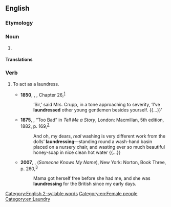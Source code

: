 ==English==

===Etymology===
{{suf|en|launderer|ess}}

===Noun===
{{en-noun}}

# {{syn of|en|washerwoman}}

====Translations====
{{trans-see|laundress|washerwoman}}

===Verb===
{{en-verb}}

# {{lb|en|obsolete|historical}} To act as a laundress.
#* '''1850''', {{w|Charles Dickens}}, ''{{w|David Copperfield}}'', Chapter 26,<sup>[http://www.gutenberg.org/files/766/766-h/766-h.htm]</sup>
#*: ‘Sir,’ said Mrs. Crupp, in a tone approaching to severity, ‘I’ve '''laundressed''' other young gentlemen besides yourself. {{...}}’
#* '''1875''', {{w|Mary Louisa Molesworth}}, “Too Bad” in ''Tell Me a Story'', London: Macmillan, 5th edition, 1882, p. 169,<sup>[https://archive.org/details/tellmeastory00crangoog]</sup>
#*: And oh, my dears, ''real'' washing is very different work from the dolls’ '''laundressing'''—standing round a wash-hand basin placed on a nursery chair, and wasting ever so much beautiful honey-soap in nice clean hot water {{...}}
#* '''2007''', {{w|Lawrence Hill}}, ''{{w|The Book of Negroes}}'' (''Someone Knows My Name''), New York: Norton, Book Three, p. 260,<sup>[https://archive.org/details/someoneknowsmyna00lawr]</sup>
#*: Mama got herself free before she had me, and she was '''laundressing''' for the British since my early days.

[[Category:English 2-syllable words]]
[[Category:en:Female people]]
[[Category:en:Laundry]]